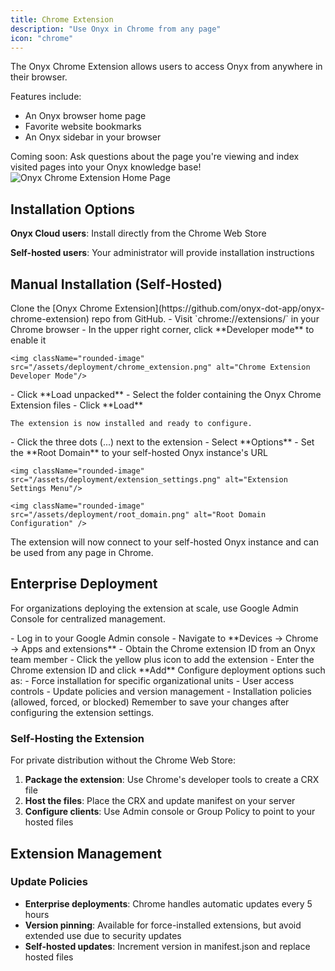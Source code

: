 ```yaml
---
title: Chrome Extension
description: "Use Onyx in Chrome from any page"
icon: "chrome"
---
```


The Onyx Chrome Extension allows users to access Onyx from anywhere in their browser. 

Features include:
- An Onyx browser home page
- Favorite website bookmarks
- An Onyx sidebar in your browser

<Info>
  Coming soon: Ask questions about the page you're viewing and index visited pages into your Onyx knowledge base!
</Info>

<img className="rounded-image" src="/assets/deployment/onyx_chrome_extension.png" alt="Onyx Chrome Extension Home Page" />

## Installation Options

**Onyx Cloud users**: Install directly from the Chrome Web Store

**Self-hosted users**: Your administrator will provide installation instructions

## Manual Installation (Self-Hosted)

<Steps>
  <Step title="Get the extension files">
    Clone the [Onyx Chrome Extension](https://github.com/onyx-dot-app/onyx-chrome-extension) repo from GitHub.
  </Step>
  
  <Step title="Enable Developer Mode">
    - Visit `chrome://extensions/` in your Chrome browser
    - In the upper right corner, click **Developer mode** to enable it
    
    <img className="rounded-image" src="/assets/deployment/chrome_extension.png" alt="Chrome Extension Developer Mode"/>
  </Step>
  
  <Step title="Load the extension">
    - Click **Load unpacked**
    - Select the folder containing the Onyx Chrome Extension files
    - Click **Load**
    
    The extension is now installed and ready to configure.
  </Step>
  
  <Step title="Configure connection settings">
    - Click the three dots (...) next to the extension
    - Select **Options**
    - Set the **Root Domain** to your self-hosted Onyx instance's URL
    
    <img className="rounded-image" src="/assets/deployment/extension_settings.png" alt="Extension Settings Menu"/>

    <img className="rounded-image" src="/assets/deployment/root_domain.png" alt="Root Domain Configuration" />
  </Step>
</Steps>

<Note>
  The extension will now connect to your self-hosted Onyx instance and can be used from any page in Chrome.
</Note>

## Enterprise Deployment

For organizations deploying the extension at scale, use Google Admin Console for centralized management.

<Steps>
  <Step title="Access Chrome Management">
    - Log in to your Google Admin console
    - Navigate to **Devices → Chrome → Apps and extensions**
  </Step>
  
  <Step title="Add the extension">
    - Obtain the Chrome extension ID from an Onyx team member
    - Click the yellow plus icon to add the extension
    - Enter the Chrome extension ID and click **Add**
  </Step>
  
  <Step title="Configure deployment">
    Configure deployment options such as:
    - Force installation for specific organizational units
    - User access controls
    - Update policies and version management
    - Installation policies (allowed, forced, or blocked)
  </Step>
  
  <Step title="Save configuration">
    <Warning>
      Remember to save your changes after configuring the extension settings.
    </Warning>
  </Step>
</Steps>

### Self-Hosting the Extension

For private distribution without the Chrome Web Store:

1. **Package the extension**: Use Chrome's developer tools to create a CRX file
2. **Host the files**: Place the CRX and update manifest on your server  
3. **Configure clients**: Use Admin console or Group Policy to point to your hosted files

## Extension Management

### Update Policies

- **Enterprise deployments**: Chrome handles automatic updates every 5 hours
- **Version pinning**: Available for force-installed extensions, but avoid extended use due to security updates
- **Self-hosted updates**: Increment version in manifest.json and replace hosted files